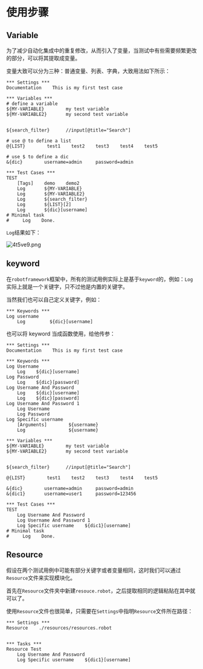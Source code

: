 # 使用步骤

## Variable

为了减少自动化集成中的重复修改，从而引入了变量，当测试中有些需要频繁更改的部分，可以将其提取成变量。

变量大致可以分为三种：普通变量、列表、字典，大致用法如下所示：

```robot
*** Settings ***
Documentation    This is my first test case

*** Variables ***
# define a variable
${MY-VARIABLE}        my test variable
${MY-VARIABLE2}       my second test variable


${search_filter}      //input[@title="Search"]

# use @ to define a list
@{LIST}        test1    test2    test3    test4    test5

# use $ to define a dic
&{dic}        username=admin     password=admin

*** Test Cases ***
TEST
    [Tags]    demo    demo2
    Log       ${MY-VARIABLE}
    Log       ${MY-VARIABLE2}
    Log       ${search_filter}
    Log       ${LIST}[2]
    Log       ${dic}[username]
# Minimal task
#     Log    Done.
```

`Log`结果如下：

![4t5ve9.png](https://files.catbox.moe/4t5ve9.png)

## keyword

在`robotframework`框架中，所有的测试用例实际上是基于`keyword`的，例如：`Log`实际上就是一个关键字，只不过他是内置的关键字。

当然我们也可以自己定义关键字，例如：

```robot
*** Keywords ***
Log username
    Log         ${dic}[username]
```

也可以将 keyword 当成函数使用，给他传参：

```robot
*** Settings ***
Documentation    This is my first test case

*** Keywords ***
Log Username
    Log    ${dic}[username]
Log Password
    Log    ${dic}[password]
Log Username And Password
    Log    ${dic}[username]
    Log    ${dic}[password]
Log Username And Password 1
    Log Username
    Log Password
Log Specific username
    [Arguments]        ${username}
    Log                ${username}

*** Variables ***
${MY-VARIABLE}        my test variable
${MY-VARIABLE2}       my second test variable


${search_filter}      //input[@title="Search"]

@{LIST}        test1    test2    test3    test4    test5

&{dic}        username=admin     password=admin
&{dic1}       username=user1     password=123456

*** Test Cases ***
TEST
    Log Username And Password
    Log Username And Password 1
    Log Specific username    ${dic1}[username]
# Minimal task
#     Log    Done.
```

## Resource

假设在两个测试用例中可能有部分关键字或者变量相同，这时我们可以通过`Resource`文件来实现模块化。

首先在`Resource`文件夹中新建`resouce.robot`，之后提取相同的逻辑粘贴在其中就可以了。

使用`Resource`文件也很简单，只需要在`Settings`中指明`Resource`文件所在路径：

```robot
*** Settings ***
Resource    ./resources/resources.robot


*** Tasks ***
Resource Test
    Log Username And Password
    Log Specific username    ${dic1}[username]

```
